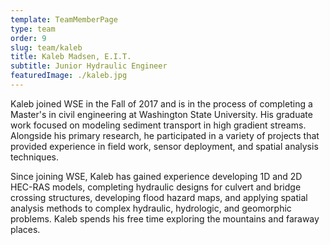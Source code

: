 ```yaml
---
template: TeamMemberPage
type: team
order: 9
slug: team/kaleb
title: Kaleb Madsen, E.I.T.
subtitle: Junior Hydraulic Engineer
featuredImage: ./kaleb.jpg
---
```

Kaleb joined WSE in the Fall of 2017 and is in the process of completing a Master's in civil engineering at Washington State University. His graduate work focused on modeling sediment transport in high gradient streams. Alongside his primary research, he participated in a variety of projects that provided experience in field work, sensor deployment, and spatial analysis techniques.

Since joining WSE, Kaleb has gained experience developing 1D and 2D HEC-RAS models, completing hydraulic designs for culvert and bridge crossing structures, developing flood hazard maps, and applying spatial analysis methods to complex hydraulic, hydrologic, and geomorphic problems. Kaleb spends his free time exploring the mountains and faraway places.